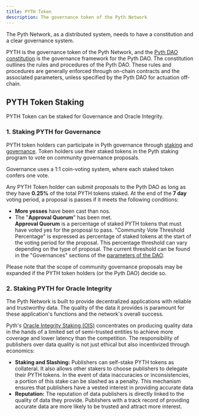 ```yaml
---
title: PYTH Token
description: The governance token of the Pyth Network
---
```


The Pyth Network, as a distributed system, needs to have a constitution and a clear governance system.

PYTH is the governance token of the Pyth Network, and the [Pyth DAO constitution](https://github.com/pyth-network/governance/blob/main/docs/constitution/pyth-dao-constitution.md) is the governance framework for the Pyth DAO. The constitution outlines the rules and procedures of the Pyth DAO. These rules and procedures are generally enforced through on-chain contracts and the associated parameters, unless specified by the Pyth DAO for actuation off-chain.

## PYTH Token Staking

PYTH Token can be staked for Governance and Oracle Integrity.

### 1. Staking PYTH for Governance

PYTH token holders can participate in Pyth governance through [staking](https://staking.pyth.network/) and [governance](https://v2.realms.today/dao/4ct8XU5tKbMNRphWy4rePsS9kBqPhDdvZoGpmprPaug4). Token holders use their staked tokens in the Pyth staking program to vote on community governance proposals.

Governance uses a 1:1 coin-voting system, where each staked token confers one vote.

Any PYTH Token holder can submit proposals to the Pyth DAO as long as they have **0.25%** of the total PYTH tokens staked.
At the end of the **7 day** voting period, a proposal is passes if it meets the following conditions:

- **More yesses** have been cast than nos.
- The "**Approval Quorum**" has been met. \
  **Approval Quorum** is a percentage of staked PYTH tokens that must have voted yes for the proposal to pass. "Community Vote Threshold Percentage" is expressed as percentage of staked tokens at the start of the voting period for the proposal. This percentage threshold can vary depending on the type of proposal. The current threshold can be found in the "Governances" sections of the [parameters of the DAO](https://v2.realms.today/dao/4ct8XU5tKbMNRphWy4rePsS9kBqPhDdvZoGpmprPaug4/params).

Please note that the scope of community governance proposals may be expanded if the PYTH token holders (or the Pyth DAO) decide so.

### 2. Staking PYTH for Oracle Integrity

The Pyth Network is built to provide decentralized applications with reliable and trustworthy data. The quality of the data it provides is paramount for these application's functions and the network's overall success.

Pyth's [Oracle Integrity Staking (OIS)](./oracle-integrity-staking) concentrates on producing quality data in the hands of a limited set of semi-trusted entities to achieve more coverage and lower latency than the competition. The responsibility of publishers over data quality is not just ethical but also incentivized through economics:

- **Staking and Slashing:** Publishers can self-stake PYTH tokens as collateral. It also allows other stakers to choose publishers to delegate their PYTH tokens. In the event of data inaccuracies or inconsistencies, a portion of this stake can be slashed as a penalty. This mechanism ensures that publishers have a vested interest in providing accurate data
- **Reputation:** The reputation of data publishers is directly linked to the quality of data they provide. Publishers with a track record of providing accurate data are more likely to be trusted and attract more interest.
